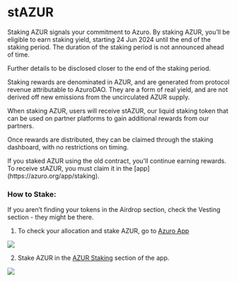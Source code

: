 
# stAZUR

Staking AZUR signals your commitment to Azuro. By staking AZUR, you’ll be eligible to earn staking yield, starting 24 Jun 2024 until the end of the staking period. The duration of the staking period is not announced ahead of time.

Further details to be disclosed closer to the end of the staking period.

<Callout type="feature">
Staking rewards are denominated in AZUR, and are generated from protocol revenue attributable to AzuroDAO. They are a form of real yield, and are not derived off new emissions from the uncirculated AZUR supply.
</Callout>

When staking AZUR, users will receive stAZUR, our liquid staking token that can be used on partner platforms to gain additional rewards from our partners.

Once rewards are distributed, they can be claimed through the staking dashboard, with no restrictions on timing.

<Callout type="warning">
If you staked AZUR using the old contract, you'll continue earning rewards. To receive stAZUR, you must claim it in the [app](https://azuro.org/app/staking).
</Callout>


### How to Stake:

<Callout type="info">
If you aren’t finding your tokens in the Airdrop section, check the Vesting section - they might be there.
</Callout>

1. To check your allocation and stake AZUR, go to [Azuro App](https://azuro.org/app/airdrop)

<Image
  src="/images/concepts/azur.png"
  width={2000}
  height={1000}
/>

2. Stake AZUR in the [AZUR Staking](https://azuro.org/app/staking) section of the app.

<Image
  src="/images/concepts/stake.png"
  width={2000}
  height={1000}
/>

